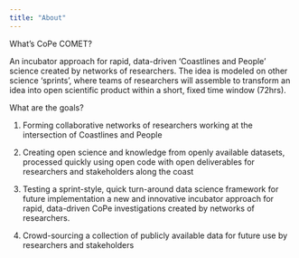 ```yaml
---
title: "About"
---
```


What's CoPe COMET?

An incubator approach for rapid, data-driven 'Coastlines and People' science created by networks of researchers. The idea is modeled on other science ‘sprints’, where teams of researchers will assemble to transform an idea into open scientific product within a short, fixed time window (72hrs). 


What are the goals?

1) Forming collaborative networks of researchers working at the intersection of Coastlines and People

2) Creating open science and knowledge from openly available datasets, processed quickly using open code with open deliverables for researchers and stakeholders along the coast

3) Testing a sprint-style, quick turn-around data science framework for future implementation
a new and innovative incubator approach for rapid, data-driven CoPe investigations created by networks of researchers. 

4) Crowd-sourcing a collection of publicly available data for future use by researchers and stakeholders